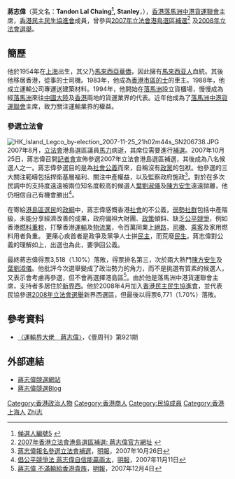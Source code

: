 {{Infobox Biography
| subject_name   = 蔣志偉
| image_name     = Tandon Lal Chaing.jpg
| image_size     = 250px
| image_caption  = 
| date_of_birth  = 1954年
| place_of_birth = {{PRC}}[[上海|上海]]
| date_of_death  = 
| place_of_death = 
| occupation     = 公司董事
}}

'''蔣志偉'''（英文名：'''Tandon Lal Chaing<ref>[http://www.elections.gov.hk/legco2007by/pdf/LC1_05.pdf 候選人編號5] {{webarchive|url=https://web.archive.org/web/20150924010706/http://www.elections.gov.hk/legco2007by/pdf/LC1_05.pdf |date=2015-09-24 }}</ref>, Stanley'''，{{bd|1954年}}），[[香港|香港]][[落馬洲中港貨運聯會|落馬洲中港貨運聯會]]主席，[[香港民主民生協進會|香港民主民生協進會]]成員，曾參與[[2007年香港立法會港島選區補選|2007年立法會港島選區補選]]<ref>[http://www.stanleychaing.hk/ 2007年香港立法會港島選區補選: 蔣志偉官方網址] {{webarchive|url=https://web.archive.org/web/20071127231700/http://www.stanleychaing.hk/ |date=2007-11-27 }}</ref> 及[[2008年立法會選舉|2008年立法會選舉]]。

==簡歷==
他於1954年在[[上海|上海]]出生，其父乃[[馬來西亞|馬來西亞]][[華僑|華僑]]，因此擁有[[馬來西亚人|馬來西亚人]]血統。其後他移居香港，從事的士司機。1983年，他成為[[香港的士|香港市區的士]]的車主。1988年，他成立運輸公司專運送建築材料。1994年，他開始在[[落馬洲|落馬洲]]設立貨櫃場，慢慢成為經[[落馬洲|落馬洲]]來往[[中國大陸|中國大陸]]及[[香港|香港]]兩地的貨運業界的代表。近年他成為了[[落馬洲中港貨運聯會|落馬洲中港貨運聯會]]主席，致力關注運輸業界的權益。
===參選立法會===
[[File:HK_Island_Legco_by-election_2007-11-25_21h02m44s_SN206738.JPG|thumb]]
2007年8月，[[香港特別行政區立法會|立法會]]港島選區議員[[馬力_(立法會議員)|馬力]]病逝，其席位需要進行[[補選|補選]]。2007年10月25日，蔣志偉召開[[記者會|記者會]]宣佈參選2007年立法會港島選區補選，其後成為八名候選人之一。蔣志偉參選目的是為[[社會公義|社會公義]]而來，自稱沒有[[政黨|政黨]]的包袱。他參選的三大關注範疇包括捍衛基層福利、關注中產權益，以及監察政府施政<ref>[https://web.archive.org/web/20071027165650/http://hk.news.yahoo.com/071026/12/2i9mx.html 蔣志偉報名參選立法會補選]，[[明報|明報]]，2007年10月26日</ref>。對於在多次民調中的支持度遠遠被兩位知名度較高的候選人[[葉劉淑儀|葉劉淑儀]]及[[陳方安生|陳方安生]]遠遠拋離，他仍相信自己有機會勝出<ref>[http://hk.news.yahoo.com/071110/12/2j7bu.html 倡公平競爭法 蔣志偉自信能贏兩太]{{Dead link}}，[[明報|明報]]，2007年11月11日</ref>。

在寄給[[港島區|港島區]][[選民|選民]]的[[政綱|政綱]]中，蔣志偉感慨香港[[社會|社會]]的不公義，[[弱勢社群|弱勢社群]]包括中產階級，未能分享經濟改善的成果，政府偏袒大財團、[[政策|政策]]傾鈄、缺乏[[競爭法|公平競爭]]，例如香港[[燃料稅|燃料重稅]]，打擊香港[[運輸|運輸]]及[[物流業|物流業]]，令百萬同業上[[掘頭路|絕路]]，[[司機|司機]]、[[乘客|乘客]]及家用燃料用者負重。 更痛心疾首者是政爭及黨爭人士拼[[民主|民主]]，而荒廢[[民生|民生]]。蔣志偉對公義的理解如上，出選也為此，要爭回公義。

最終蔣志偉得票3,518（1.10%）落敗，得票排名第三，次於兩大熱門[[陳方安生|陳方安生]]及[[葉劉淑儀|葉劉淑儀]]。他批評今次選舉變成了政治勢力的角力，而不是挑選有質素的候選人，又表示會考慮再參選，但不會再選擇港島區<ref>[https://web.archive.org/web/20071213024550/http://hk.news.yahoo.com/071203/12/2kng4.html 蔣志偉 不滿輸給香港貴族]，[[明報|明報]]，2007年12月4日</ref>。由於他是落馬洲中港貨運聯會主席，支持者多居住於[[新界西|新界西]]。他於2008年4月加入[[香港民主民生協進會|香港民主民生協進會]]，並代表民協參選[[2008年立法會選舉|2008年立法會選舉]]新界西選區，但最後以得票6,771（1.70%）落敗。

==參考資料==
<div class="references-small">
<references />
* [http://news.g4team.com/mag/view.php?mag=NextMagazine&issue=921&site=10360717 〈運輸界大佬　蔣志偉〉]{{dead link|date=2018年1月 |bot=InternetArchiveBot |fix-attempted=yes }}，《壹周刊》第921期
</div>

==外部連結==
*[https://web.archive.org/web/20071127231700/http://www.stanleychaing.hk/ 蔣志偉競選網站]
*[http://hk.myblog.yahoo.com/jw!MSObd6uRGBZ2XO1yypZOY1v6TJk- 蔣志偉競選Blog] {{Wayback|url=http://hk.myblog.yahoo.com/jw!MSObd6uRGBZ2XO1yypZOY1v6TJk- |date=20071213102837 }}

{{DEFAULTSORT:Chaing}}
[[Category:香港政治人物|Category:香港政治人物]]
[[Category:香港商人|Category:香港商人]]
[[Category:民協成員|Category:民協成員]]
[[Category:香港上海人|Category:香港上海人]]
[[Category:蔣姓|Zhi志]]